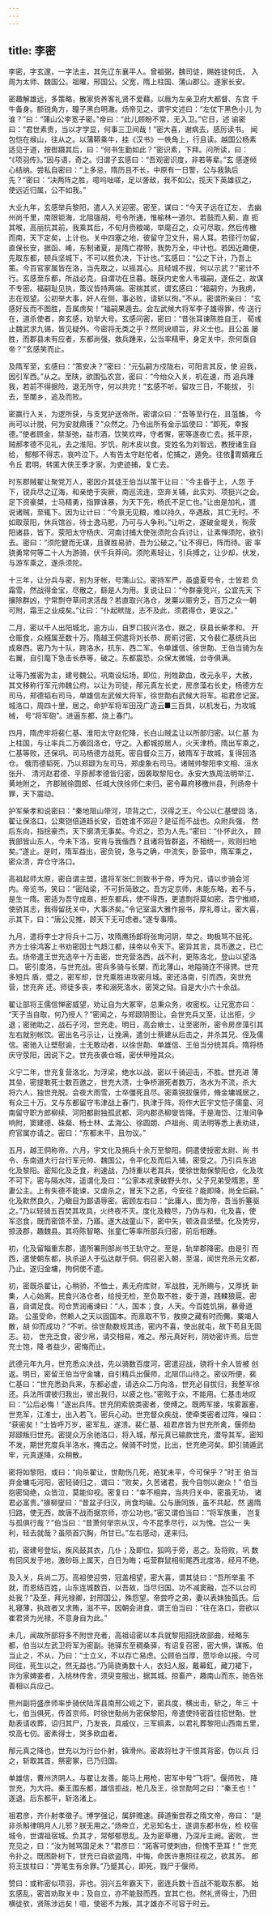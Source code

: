 ```yaml
---
---
---
```

title: 李密
---

李密，字玄邃，一字法主，其先辽东襄平人。曾祖弼，魏司徒，赐姓徒何氏， 入周为太师、魏国公。祖曜，邢国公。父宽，隋上柱国、蒲山郡公。遂家长安。

密趣解雄远，多策略，散家赀养客礼贤不爱藉。以廕为左亲卫府大都督、东宫 千牛备身。额锐角方，瞳子黑白明澈。炀帝见之，谓宇文述曰：“左仗下黑色小儿 为谁？”曰：“蒲山公李宽子密。”帝曰：“此儿顾盼不常，无入卫。”它日，述 谕密曰：“君世素贵，当以才学显，何事三卫间哉！”密大喜，谢病去，感厉读书。 闻包恺在缑山，往从之。以蒲鞯乘牛，挂《汉书》一帙角上，行且读。越国公杨素 适见于道，按辔蹑其后，曰：“何书生勤如此？”密识素，下拜。问所读，曰： “《项羽传》。”因与语，奇之。归谓子玄感曰：“吾观密识度，非若等辈。”玄 感遂倾心结纳。尝私自密曰：“上多忌，隋历且不长，中原有一日警，公与我孰后 先？”密曰：“决两阵之胜，噫呜咄嗟，足以詟敌，我不如公。揽天下英雄驭之， 使远近归属，公不如我。”

大业九年，玄感举兵黎阳，遣人入关迎密。密至，谋曰：“今天子远在辽左， 去幽州尚千里，南限钜海，北阻强胡，号令所通，惟榆林一道尔。若鼓而入蓟，直 扼其喉，高丽抗其前，我乘其后，不旬月赍粮竭，举麾召之，众可尽取，然后传檄 而南，天下定矣，上计也。关中四塞之地，彼留守卫文升，易人耳。若径行勿留， 直保长安，据函、崤，东制诸夏，是隋亡襟带，我势万全，中计也。若因近趣便， 先取东都，顿兵坚城下，不可以胜负决，下计也。”玄感曰：“公之下计，乃吾上 策。今百官家属皆在洛，当先取之，以摇其心。且经城不拔，何以示武？”密计不 行。玄感至东都，所战必克，自谓功在旦暮。既获内史舍人韦福嗣，遂任之，故谋 不专密。福嗣耻见执，策议皆持两端。密揣其贰，谓玄感曰：“福嗣穷，为我虏， 志在观望。公初举大事，奸人在侧，事必败，请斩以徇。”不从。密谓所亲曰： “玄感好反而不图胜，吾属虏矣！”福嗣果遁去。会左武候大将军李子雄得罪，传 送行在，道杀使者，奔玄感，劝举大号。玄感问密，密曰：“昔张耳谏陈胜自王， 荀彧止魏武求九锡，皆见疑外。今密将无类之乎？然阿谀顺旨，非义士也。且公虽 屡胜，而郡县未有应者，东都尚强，救兵踵来，公当率精甲，身定关中，奈何亟自 帝？”玄感笑而止。

及隋军至，玄感曰：“策安决？”密曰：“元弘嗣方戍陇右，可阳言其反，使 迎我，因引军西。”从之。至陕，欲围弘农宫，密曰：“今绐众入关，机在速，而 追兵踵我，若前不得据险，退无所守，何以共完！”玄感不听。留攻三日，不能拔， 引去，至閺乡，追及而败。

密羸行入关，为逻所获，与支党护送帝所。密谓众曰：“吾等至行在，且菹醢， 今尚可以计脱，何为安就鼎镬？”众然之。乃令出所有金示监使曰：“即死，幸报 德。”使者顾金，禁渐弛，益市酒，饮笑欢哗，守者懈，密等遂夜亡去。抵平原， 贼郝孝德不见礼，去之淮阳。岁饥，削木皮以食。变姓名为刘智远，教授诸生自给， 郁郁不得志，哀吟泣下。人有告太守赵佗者，佗捕之，遁免。往依胃婿雍丘令丘 君明，转匿大侠王季才家，为吏迹捕，复亡去。

时东郡贼翟让聚党万人，密因介其徒王伯当以策干让曰：“今主昏于上，人怨 于下，锐兵尽之辽海，和亲绝于突厥，南巡流连，空弃关辅，此实刘、项挺兴之会。 足下资豪桀，士马精勇，指罪诛暴，为天下先，杨氏不足亡也。”让由是加礼，遣 说诸贼，至辄下。因为让计曰：“今禀无见粮，难以持久，卒遇敌，其亡无时。不 如取荥阳，休兵馆谷，待士逸马肥，乃可与人争利。”让听之，遂破金堤关，徇荥 阳诸县，皆下。荥阳太守杨庆、河南讨捕大使张须陀合兵讨让，让素惮须陀，欲引 去。密曰：“须陀健而无谋，且骤胜易骄，吾为公破之。”让不得已，阵而待。密 率骁勇常何等二十人为游骑，伏千兵莽间。须陀素轻让，引兵搏之，让少却，伏发， 与游军乘之，遂杀须陀。

十三年，让分兵与密，别为牙帐，号蒲山公。密持军严，虽盛夏号令，士皆若 负霜雪，然战得金宝，尽散之，繇是人为用。复说让曰：“今群豪竞兴，公宜先天 下攘除群凶，宁常剽夺草间求活哉？若直取兴洛仓，发粟以赈穷乏，百万之众一朝 可附，霜王之业成矣。”让曰：“仆起畎陇，志不及此，须君得仓，更议之。”

二月，密以千人出阳城北，逾方山，自罗口拔兴洛仓，据之，获县长柴孝和。 开仓赈食，众繦属至数十万。隋越王侗遣将刘长恭、房崱讨密，又令裴仁基统兵出 成皋西。密乃为十队，跨洛水，抗东、西二军。令单雄信、徐世勣、王伯当骑为左 右翼，自引麾下急击长恭等，破之。东都震恐，众保太微城，台寺俱满。

让等乃推密为主，建号魏公。巩南设坛场，即位，刑牲歃血，改元永平，大赦， 其文移称行军元帅魏公府。以让为司徒，邴元真左长史，房彦藻右长史，杨德方左 司马，郑德韬右司马，单雄信左武候大将军，徐世勣右武候大将军。祖君彦记室。 城洛口，周四十里，居之。命护军将军田茂广造云■三百具，以机发石，为攻城械， 号“将军砲”。进逼东都，烧上春门。

四月，隋虎牢将裴仁基、淮阳太守赵佗降，长白山贼孟让以所部归密。以仁基 为上柱国，与让率兵二万袭回洛仓，守之。入都城掠居人，火天津桥。隋出军乘之， 仁基等败，还保巩。司马杨德方战死。密自督众三万，破隋军于故城，复得回洛仓。 俄而德韬死，乃以郑颋为左司马，郑虔象右司马。诸贼帅黎阳李文相、洹水张升、 清河赵君德、平原郝孝德皆归密，因袭取黎阳仓。永安大族周法明举江、黄地附之， 齐郡贼徐圆郎、任城大侠徐师仁来归。密令幕府移檄州县，列炀帝十罪，天下震动。

护军柴孝和说密曰：“秦地阻山带河，项背之亡，汉得之王。今公以仁基壁回 洛，翟让保洛口，公束铠倍道趋长安，百姓谁不郊迎？是征而不战也。众附兵强， 然后东向，指捴豪杰，天下廓清无事矣。今迟之，恐为人先。”密曰：“仆怀此久， 顾我部皆山东人，今未下洛，安肯与我偕西？且诸将皆群盗，不相统一，败则扫地 矣。”遂止。是时，隋军益出，密负锐，急与之确，中流矢，卧营中，隋军乘之， 密众溃，弃仓守洛口。

高祖起师太原，密自谓主盟，遣将军张仁则致书于帝，呼为兄，请以步骑会河 内。帝览书，笑曰：“密陆梁，不可折简致之。吾方定京师，未能东略，若不与， 是生一隋。密适为吾守成皋，拒东都兵，使不得西，更遣剽将莫如密。吾宁推顺， 使骄其志，我得留抚关中，大事济矣。”令记室温大雅作报书，厚礼尊让。密大喜， 示其下，曰：“唐公见推，顾天下无可虑者。”遂专事隋。

九月，遣将李士才将兵十二万，攻隋鹰扬郎将张珣河阴，举之。珣极骂不屈死。 齐方士徐鸿客上书劝密因士气趋江都，挟帝以令天下。密异其言，具币邀之，已亡 去。炀帝遣王世充选卒十万击密，世充营洛西，战不利，更陈洛北，登山以望洛口。 密引度洛，与世充战。密兵多骑与长槊，而北薄山，地隘骑迮不得骋。世充多短兵 盾，蹙之，密军却，世充乘胜进攻密月城。密还洛南，引而西，突世充营，世充奔 还。师徒多丧，孝和溺死洛水，密哭之恸。自是大小六十余战。

翟让部将王儒信惮密威望，劝让自为大冢宰，总秉众务，收密权。让兄宽亦曰： “天子当自取，何乃授人？”密闻之，与郑颋阴图让。会世充兵又至，让出拒，少 退；密驰助之，战石子河，世充走。明日，高会飨士，让至密所，密令房彦藻引其 左右就别帐饮。密出名弓示让，让挽满，遣剑士蔡建从后击之，并杀其兄、侄及儒 信。密驰入让壁慰谕，士无敢动者，以徐世勣、单雄信、王伯当分统其兵。隋将杨 庆守荥阳，因说下之。世充夜袭仓城，密伏甲殪其众。

义宁二年，世充复营洛北，为浮梁，绝水以战，密以千骑迎击，不胜。世充进 薄其垒，密提敢死士数百邀之，世充大溃，士争桥溺死者数万，洛水为不流，杀大 将六人，独世充脱。会夜大雨雪，士卒僵死且尽。密乘锐拔偃师，脩金墉城居之， 有众三十万。又与东都留守韦津战上春门，执津于阵。将作大匠宇文恺子儒童、河 南留守职方郎柳续、河阳都尉独孤武都、河内郡丞柳燮皆降。于是海岱、江淮间争 响附，窦建德、硃粲、杨士林、孟海公、徐圆朗、卢祖尚、周法明等悉上表劝进， 府官属亦请之。密曰：“东都未平，且勿议。”

五月，越王侗称帝。六月，宇文化及拥兵十余万至黎阳。侗遣使授密太尉、尚 书令、东南道大行台行军元帅、魏国公，令平化及而后入辅，密受之。乃引兵东追 化及黎阳。密知化及乏食，利速战，乃持重以老其兵，使徐世勣保黎阳仓，化及攻 不可下。密与隔水阵，遥谓化及曰：“公家本戎隶破野头尔，父子兄弟受隋恩，至 妻公主。上有失德不能谏，又虐杀之，冒天下之恶，今安往？能即降，尚全后嗣。” 化及默然良久，乃瞋目为鄙语辱密。密顾左右曰：“此庸人，图为帝，吾当折箠驱 之。”乃以轻骑五百焚其攻具，火终夜不灭。度化及粮尽，乃伪与和，化及喜，使 军恣食，既而密馈不至，乃寤。遂大战童山下，密中矢，顿汲县坚壁。化及势穷， 掠汲郡，趣魏县。其将陈智略、张童仁等率所部兵归密，前后相踵。

初，化及留辎重东郡，遣所署刑部尚书王轨守之。至是，轨举郡降密。由是引 而西，遣使朝东都，执杀逆人于弘达献于侗。侗召密入朝，至温，闻世充杀元文都， 乃止。遂归金墉，拘侗使不遣。

初，密既杀翟让，心稍骄，不恤士，素无府库财，军战胜，无所赐与，又厚抚 新集，人心始离。民食兴洛仓者，给授无检，至负取不胜，委于道，践輮狼扈。密 喜，自谓足食。司仓贾润甫谏曰：“人，国本；食，人天。今百姓饥捐，暴骨道路。 公虽受命，然赖人之天以固国本。而禀取不节，敖庾之藏有时而儩，粟竭人散，胡 仰而成功？”不听。徐世勣数规其违，密内不喜，使出就屯，故下苟且无固志。初， 世充乏食，密少帛，请交相易，难之。邴元真好利，阴劝密许焉。后世充士饱，降 者益少，密悔而止。

武德元年九月，世充悉众决战，先以骑数百度河，密遣迎战，骁将十余人皆被 创返。明日，密留王伯当守金墉，自引精兵出偃师，北阻邙山待之。密议所便，裴 仁基曰：“世充悉劲兵来，东都必虚，请选众二万向洛，世充必自拔归，我整军徐 还。兵法所谓彼归我出，彼出我归，以疲之也。”密眩于众，不能用。仁基击地叹 曰：“公后必悔！”遂出兵阵。世充阴索貌类密者，使缚之。既两军接，埃雾嚣塞， 世充军，江淮士，出入若飞，密兵心动。世充督众疾战，使牵类密者过阵，噪曰： “获密矣！”士皆呼万岁，密军乱，遂溃。裴仁基、祖君彦皆为世充所禽，偃师劫 郑颋叛归世充。密提众万余驰洛口，将入城，邴元真已输款世充，潜导其军。密知 不发，期世充度兵半洛水，掩击之。候骑不时觉，比出，世充绝河矣。即引骑遁武 牢，元真遂降，众稍散。

密将如黎阳，或曰：“向杀翟让，世勣伤几死，疮犹未平，今可保乎？”时王 伯当弃金墉屯河阳，密轻骑归之，谓曰：“败矣，久苦诸君，我今自刎以谢众！” 伯当抱密恸绝，众皆泣，莫能仰视。密复曰：“幸不相弃，当共归关中，密虽无功， 诸君必富贵。”掾柳燮曰：“昔盆子归汉，尚食均输。公与唐同族，虽不共起，然 遏隋归路，使无西，故唐不战而据京师，亦公功也。”密又谓伯当曰：“将军族重， 岂复与孤俱行哉？”伯当曰：“昔萧何举宗从汉，今不昆季尽行，以为愧。岂公一 失利，轻去就哉？虽陨首穴胸，所甘已。”左右感动，遂来归。

初，密建号登坛，疾风鼓其衣，几仆；及即位，狐鸣于旁，恶之。及将败，巩 数有回风发于地，激砂砾上属天，白日为晦；屯营群鼠相衔尾西北度洛，经月不绝。

及入关，兵尚二万。高祖使迎劳，冠盖相望，密大喜，谓其徒曰：“吾所举虽 不就，而恩结百姓，山东连城数百，以吾故，当尽归国。功不减窦融，岂不以台司 处我？”及至，拜光禄卿，封邢国公，殊怨望。帝尝呼之弟，妻以表妹独孤氏。后 礼寝薄，执政者又求贿，滋不平。因朝会进食，谓王伯当曰：“往在洛口，尝欲以 崔君贤为光禄，不意身自为此。”

未几，闻故所部将多不附世充者，高祖诏密以本兵就黎阳招抚故部曲，经略东 都，伯当以左武卫将军为密副。驰驿东至稠桑驿，有诏复召密，密大惧，谋叛。伯 当止之，不从，乃曰：“士立义，不以存亡易虑。公顾伯当厚，愿毕命以报。今可 同往，死生以之，然无益也。”乃简骁勇数十人，衣妇人服，戴幕釭，藏刀裙下， 诈为家婢妾者，入桃林传舍，须臾变服出，据其城。掠畜产，趣南山而东，驰告张 善相以兵应己。

熊州副将盛彦师率步骑伏陆浑县南邢公岘之下，密兵度，横出击，斩之，年三 十七，伯当俱死，传首京师。时徐世勣尚为密保黎阳，帝遣使持密首往招世勣。世 勣表请收葬，诏归其尸，乃发丧，具威仪，三军缟素，以君礼葬黎阳山西南五里， 坟高七仞。密素得士，哭多欧血者。

邴元真之降也，世充以为行台仆射，镇滑州。密故将杜才干恨其背密，伪以兵 归之，斩取其首，祭密冢，已乃归国。

单雄信，曹州济阴人。与翟让友善。能马上用枪，密军中号“飞将”。偃师败， 降世充，为大将。秦王围东都，雄信拒战，枪几及王，徐世勣呵之曰：“秦王也！” 遂退。后东都平，斩洛渚上。

祖君彦，齐仆射孝徵子。博学强记，属辞赡速。薛道衡尝荐之隋文帝，帝曰： “是非杀斛律明月人儿邪？朕无用之。”炀帝立，尤忌知名士，遂调东都书佐，检 校宿城令，世谓祖宿城。负其才，常郁郁思乱。及为密草檄，乃深斥主阙。密败， 世充见之，曰：“汝为贼骂国足未？”君彦曰：“跖客可使刺由，但愧不至耳！” 世充令扑之。既困卧树下，世充已自欲盗隋，中悔，命医许惠照往视之，欲其苏。 郎将王拔柱曰：“弄笔生有余罪。”乃蹙其心，即死，戮尸于偃师。

赞曰：或称密似项羽，非也。羽兴五年霸天下，密连兵数十百战不能取东都。 始玄感乱，密首劝取关中；及自立，亦不能鼓而西，宜其亡也。然礼贤得士，乃田 横徒欤，贤陈涉远矣！噫，使密不为叛，其才雄亦不可容于时云。

